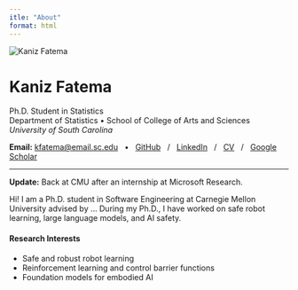 ```yaml
---
itle: "About"
format: html
---
```


<div class="container">
<div class="row align-items-start mb-4">
<div class="col-md-3 text-center">
<!-- Profile photo -->
<img src="images/kaniz_profile.jpg" alt="Kaniz Fatema" class="profile-photo img-fluid">
</div>

<div class="col-md-9">
<h1><strong>Kaniz</strong> Fatema</h1>

<p class="lead">
Ph.D. Student in Statistics<br>
Department of Statistics • School of College of Arts and Sciences<br>
<em>University of South Carolina</em>
</p>

<p>
<strong>Email:</strong>
<a href="mailto:kfatema@email.sc.edu">kfatema@email.sc.edu</a>
&nbsp; • &nbsp;
<a href="https://github.com/Kaniz461/kfatemaa" target="_blank">GitHub</a>
&nbsp; / &nbsp;
<a href="https://www.linkedin.com/in/kaniz-fatema-229186228/" target="_blank">LinkedIn</a>
&nbsp; / &nbsp;
<a href="files/kaniz_resume.pdf" target="_blank">CV</a>
&nbsp; / &nbsp;
<a href="#" target="_blank">Google Scholar</a>
</p>
</div>
</div>

<hr>

<div class="row">
<div class="col-12">
<p><strong>Update:</strong> Back at CMU after an internship at Microsoft Research.</p>

<p>
Hi! I am a Ph.D. student in Software Engineering at Carnegie Mellon University advised by ...
During my Ph.D., I have worked on safe robot learning, large language models, and AI safety.
</p>

<h4>Research Interests</h4>
<ul>
<li>Safe and robust robot learning</li>
<li>Reinforcement learning and control barrier functions</li>
<li>Foundation models for embodied AI</li>
</ul>
</div>
</div>
</div>
